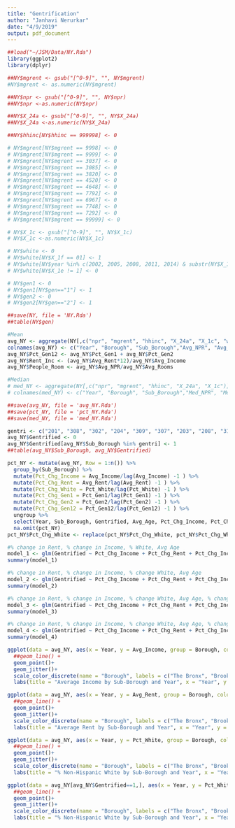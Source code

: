 ```yaml
---
title: "Gentrification"
author: "Janhavi Nerurkar"
date: "4/9/2019"
output: pdf_document
---
```


```r
##load("~/JSM/Data/NY.Rda")
library(ggplot2)
library(dplyr)
```

```r
##NY$mgrent <- gsub("[^0-9]", "", NY$mgrent)
#NY$mgrent <- as.numeric(NY$mgrent)

##NY$npr <- gsub("[^0-9]", "", NY$npr)
##NY$npr <-as.numeric(NY$npr)

##NY$X_24a <- gsub("[^0-9]", "", NY$X_24a)
##NY$X_24a <-as.numeric(NY$X_24a)

##NY$hhinc[NY$hhinc == 999998] <- 0

# NY$mgrent[NY$mgrent == 9998] <- 0
# NY$mgrent[NY$mgrent == 9999] <- 0
# NY$mgrent[NY$mgrent == 3037] <- 0
# NY$mgrent[NY$mgrent == 3085] <- 0
# NY$mgrent[NY$mgrent == 3820] <- 0
# NY$mgrent[NY$mgrent == 4520] <- 0
# NY$mgrent[NY$mgrent == 4648] <- 0
# NY$mgrent[NY$mgrent == 7792] <- 0
# NY$mgrent[NY$mgrent == 6967] <- 0
# NY$mgrent[NY$mgrent == 7748] <- 0
# NY$mgrent[NY$mgrent == 7292] <- 0
# NY$mgrent[NY$mgrent == 99999] <- 0

# NY$X_1c <- gsub("[^0-9]", "", NY$X_1c)
# NY$X_1c <-as.numeric(NY$X_1c)

# NY$white <- 0
# NY$white[NY$X_1f == 01] <- 1
# NY$white[NY$year %in% c(2002, 2005, 2008, 2011, 2014) & substr(NY$X_1f, 1, 2) == 10] <- 1
# NY$white[NY$X_1e != 1] <- 0

# NY$gen1 <- 0
# NY$gen1[NY$gen=="1"] <- 1
# NY$gen2 <- 0
# NY$gen2[NY$gen=="2"] <- 1

##save(NY, file = 'NY.Rda')
##table(NY$gen)
```

```r
#Mean
avg_NY <- aggregate(NY[,c("npr", "mgrent", "hhinc", "X_24a", "X_1c", "white", "gen1", "gen2")], by = list(NY$year,NY$borough, NY$sba), FUN = mean, na.rm = TRUE)
colnames(avg_NY) <- c("Year", "Borough", "Sub_Borough","Avg_NPR", "Avg_Rent", "Avg_Income", "Avg_Rooms", "Avg_Age", "Pct_White", "Pct_Gen1", "Pct_Gen2")
avg_NY$Pct_Gen12 <- avg_NY$Pct_Gen1 + avg_NY$Pct_Gen2
avg_NY$Rent_Inc <- (avg_NY$Avg_Rent*12)/avg_NY$Avg_Income
avg_NY$People_Room <- avg_NY$Avg_NPR/avg_NY$Avg_Rooms

#Median
# med_NY <- aggregate(NY[,c("npr", "mgrent", "hhinc", "X_24a", "X_1c")], by = list(NY$year,NY$borough, NY$sba), FUN = median, na.rm = TRUE)
# colnames(med_NY) <- c("Year", "Borough", "Sub_Borough","Med_NPR", "Med_Rent", "Med_Income", "Med_Rooms", "Med_Age")

##save(avg_NY, file = 'avg_NY.Rda')
##save(pct_NY, file = 'pct_NY.Rda')
##save(med_NY, file = 'med_NY.Rda')
```

```r
gentri <- c("201", "308", "302", "204", "309", "307", "203", "208", "310", "101", "401", "207", "102", "216", "209")
avg_NY$Gentrified <- 0
avg_NY$Gentrified[avg_NY$Sub_Borough %in% gentri] <- 1
##table(avg_NY$Sub_Borough, avg_NY$Gentrified)
```

```r
pct_NY <- mutate(avg_NY, Row = 1:n()) %>%
  group_by(Sub_Borough) %>%
  mutate(Pct_Chg_Income = Avg_Income/lag(Avg_Income) -1 ) %>%
  mutate(Pct_Chg_Rent = Avg_Rent/lag(Avg_Rent) -1 ) %>%
  mutate(Pct_Chg_White = Pct_White/lag(Pct_White) -1 ) %>%
  mutate(Pct_Chg_Gen1 = Pct_Gen1/lag(Pct_Gen1) -1 ) %>%
  mutate(Pct_Chg_Gen2 = Pct_Gen2/lag(Pct_Gen2) -1 ) %>%
  mutate(Pct_Chg_Gen12 = Pct_Gen12/lag(Pct_Gen12) -1 ) %>%
  ungroup %>%
  select(Year, Sub_Borough, Gentrified, Avg_Age, Pct_Chg_Income, Pct_Chg_Rent, Rent_Inc, Pct_White, Pct_Chg_White, Pct_Gen1, Pct_Gen2, Pct_Gen12, Pct_Chg_Gen1, Pct_Chg_Gen2, Pct_Chg_Gen12) %>%
  na.omit(pct_NY)
pct_NY$Pct_Chg_White <- replace(pct_NY$Pct_Chg_White, pct_NY$Pct_Chg_White==Inf, 0)
```

```r
#% change in Rent, % change in Income, % White, Avg Age
model_1 <- glm(Gentrified ~ Pct_Chg_Income + Pct_Chg_Rent + Pct_Chg_Income*Pct_Chg_Rent + Pct_White + Avg_Age, data = pct_NY, family = "binomial")
summary(model_1)
```

```r
#% change in Rent, % change in Income, % change White, Avg Age
model_2 <- glm(Gentrified ~ Pct_Chg_Income + Pct_Chg_Rent + Pct_Chg_Income*Pct_Chg_Rent + Pct_Chg_White + Avg_Age, data = pct_NY, family = "binomial")
summary(model_2)
```

```r
#% change in Rent, % change in Income, % change White, Avg Age, % change Gen1 Immigrant
model_3 <- glm(Gentrified ~ Pct_Chg_Income + Pct_Chg_Rent + Pct_Chg_Income*Pct_Chg_Rent + Pct_Chg_White + Avg_Age + Pct_Chg_Gen1, data = pct_NY, family = "binomial")
summary(model_3)
```

```r
#% change in Rent, % change in Income, % change White, Avg Age, % change Gen1 & Gen2 Immigrant
model_4 <- glm(Gentrified ~ Pct_Chg_Income + Pct_Chg_Rent + Pct_Chg_Income*Pct_Chg_Rent + Pct_Chg_White + Avg_Age + Pct_Chg_Gen12, data = pct_NY, family = "binomial")
summary(model_4)
```

```r
ggplot(data = avg_NY, aes(x = Year, y = Avg_Income, group = Borough, color = Borough)) +
  ##geom_line() +
  geom_point()+
  geom_jitter()+
  scale_color_discrete(name = "Borough", labels = c("The Bronx", "Brooklyn", "Manhattan", "Queens", "Staten Island"))+
  labs(title = "Average Income by Sub-Borough and Year", x = "Year", y = "Average Income")
```

```r
ggplot(data = avg_NY, aes(x = Year, y = Avg_Rent, group = Borough, color = Borough)) +
  ##geom_line() +
  geom_point()+
  geom_jitter()+
  scale_color_discrete(name = "Borough", labels = c("The Bronx", "Brooklyn", "Manhattan", "Queens", "Staten Island"))+
  labs(title = "Average Rent by Sub-Borough and Year", x = "Year", y = "Average Rent")
```

```r
ggplot(data = avg_NY, aes(x = Year, y = Pct_White, group = Borough, color = Borough)) +
  ##geom_line() +
  geom_point()+
  geom_jitter()+
  scale_color_discrete(name = "Borough", labels = c("The Bronx", "Brooklyn", "Manhattan", "Queens", "Staten Island"))+
  labs(title = "% Non-Hispanic White by Sub-Borough and Year", x = "Year", y = "% Non-Hispanic White")
```

```r
ggplot(data = avg_NY[avg_NY$Gentrified==1,], aes(x = Year, y = Pct_White, group = Borough, color = Borough)) +
  ##geom_line() +
  geom_point()+
  geom_jitter()+
  scale_color_discrete(name = "Borough", labels = c("The Bronx", "Brooklyn", "Manhattan", "Queens", "Staten Island"))+
  labs(title = "% Non-Hispanic White by Sub-Borough and Year", x = "Year", y = "% Non-Hispanic White")
```


